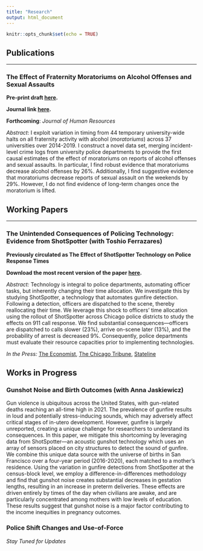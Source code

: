 ```yaml
---
title: "Research"
output: html_document
---
```


```r
knitr::opts_chunk$set(echo = TRUE)
```

## Publications
***

### The Effect of Fraternity Moratoriums on Alcohol Offenses and Sexual Assaults

**Pre-print draft [here](https://github.com/michaeltopper1/Fraternities/blob/master/paper_iterations/accepted_paper/main.pdf).**

**Journal link [here](https://jhr.uwpress.org/content/early/2023/05/01/jhr.0722-12422R1).**

**Forthcoming**: *Journal of Human Resources*

*Abstract*: 
I exploit variation in timing from 44 temporary university-wide halts on all fraternity activity with alcohol (*moratoriums*) across 37 universities over 2014-2019. I construct a novel data set, merging incident-level crime logs from university police departments to provide the first causal estimates of the effect of moratoriums on reports of alcohol offenses and sexual assaults. In particular, I find robust evidence that moratoriums decrease alcohol offenses by 26%. Additionally, I find suggestive evidence that moratoriums decrease reports of sexual assault on the weekends by 29%. However, I do not find evidence of long-term changes once the moratorium is lifted.

## Working Papers
***

### The Unintended Consequences of Policing Technology: Evidence from ShotSpotter (with Toshio Ferrazares)

**Previously circulated as The Effect of ShotSpotter Technology on Police Response Times**

**Download the most recent version of the paper [here](jmp_michael_topper.pdf).**

*Abstract:*
Technology is integral to police departments, automating officer tasks, but inherently changing their time allocation. We investigate this by studying ShotSpotter, a technology that automates gunfire detection. Following a detection, officers are dispatched to the scene, thereby reallocating their time. We leverage this shock to officers’ time allocation using the rollout of ShotSpotter across Chicago police districts to study the effects on 911 call response. We find substantial consequences---officers are dispatched to calls slower (23%), arrive on-scene later (13%), and the probability of arrest is decreased 9%. Consequently, police departments must evaluate their resource capacities prior to implementing technologies.

*In the Press:* [The Economist](https://www.economist.com/united-states/2023/12/27/americas-new-policing-tech-isnt-cutting-crime?giftId=77056dba-6af1-40be-af4c-0f6e5baf028b), [The Chicago Tribune](https://www.chicagotribune.com/2024/03/03/with-shotspotter-staying-in-chicago-for-the-time-being-dispute-continues-over-the-systems-usefulness/),   [Stateline](https://stateline.org/2024/02/27/chicago-is-the-latest-city-rethinking-disputed-technology-that-listens-for-gunshots/)

## Works in Progress

### Gunshot Noise and Birth Outcomes (with Anna Jaskiewicz)

Gun violence is ubiquitous across the United States, with gun-related deaths reaching an all-time high in 2021. The prevalence of gunfire results in loud and potentially stress-inducing sounds, which may adversely affect critical stages of in-utero development. However, gunfire is largely unreported, creating a unique challenge for researchers to understand its consequences. In this paper, we mitigate this shortcoming by leveraging data from ShotSpotter—an acoustic gunshot technology which uses an array of sensors placed on city structures to detect the sound of gunfire. We combine this unique data source with the universe of births in San Francisco over a four-year period (2016-2020), each matched to a mother's residence. Using the variation in gunfire detections from ShotSpotter at the census-block level, we employ a difference-in-differences methodology and find that gunshot noise creates substantial decreases in gestation lengths, resulting in an increase in preterm deliveries. These effects are driven entirely by times of the day when civilians are awake, and are particularly concentrated among mothers with low levels of education. These results suggest that gunshot noise is a major factor contributing to the income inequities in pregnancy outcomes.

### Police Shift Changes and Use-of-Force 

*Stay Tuned for Updates*




